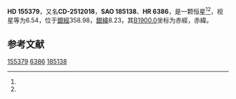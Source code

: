 {{Starbox begin
| name = HD 155379
}}
{{Starbox observe
| epoch = [[J2000.0|J2000.0]]
| constell = {{星座名待查}}<ref name=SIMBAD>{{cite web
 | url=http://simbad.u-strasbg.fr/simbad/sim-id?Ident=HR+6386
 | title =Pulsating variable Star
 | publisher=Centre de Données astronomiques de Strasbourg
 | work=SIMBAD
 | accessdate=2012-07-13}}</ref><ref name=DATA>{{cite web
 | url=http://vizier.u-strasbg.fr/viz-bin/VizieR-5?-out.add=.&-source=5050&-corr=PK=HR&-out.max=9999&HR=6386
 | title=VizieR Detailed Page
 | accessdate=2012-07-13
 | archive-date=2019-02-16
 | archive-url=https://web.archive.org/web/20190216090300/http://vizier.u-strasbg.fr/viz-bin/VizieR-5?-out.add=.&-source=5050&-corr=PK=HR&-out.max=9999&HR=6386
 | dead-url=no
 }}</ref>
| 星官 = 
| ra = {{RA|17|12|13.6}}<ref name=SIMBAD /><ref name=DATA />
| dec = {{DEC|-25|15|17}}<ref name=SIMBAD /><ref name=DATA />
| appmag_v = 6.54<ref name=SIMBAD /><ref name=DATA />
}}
{{Starbox character
| class = A0pHg<ref name=SIMBAD /><ref name=DATA />
| b-v = -0.04<ref name=SIMBAD /><ref name=DATA />
| u-b = <ref name=SIMBAD /><ref name=DATA />
| r-i = <ref name=SIMBAD /><ref name=DATA />
| variable = 
}}
{{Starbox astrometry
| radial_v = 
| prop_mo_ra = -3
| parallax = 
| p_error = 
}}
{{Starbox catalog
| names =CD-2512018，[[SAO星表|SAO]] 185138，[[HD星表|HD]] 155379，[[HR星表|HR]] 6386}}
{{Starbox reference |Simbad=HR+6386}}
{{Starbox end}}

'''HD 155379'''，又名'''CD-2512018'''，'''SAO 185138'''、'''HR 6386'''，是一颗恒星<ref name=SIMBAD /><ref name=DATA />，视星等为6.54，位于[[銀道座標系|銀經]]358.98，[[銀道座標系|銀緯]]8.23，其[[B1900.0|B1900.0]]坐标为赤經{{RA|17|6|4.9}}，赤緯{{DEC|-25|8.23|53}}。

== 参考文献 ==
{{reflist}}

{{star-stub}}

[[Category:HD和HDE天體|155379]]
[[Category:HR天體|6386]]
[[Category:SAO天體|185138]]